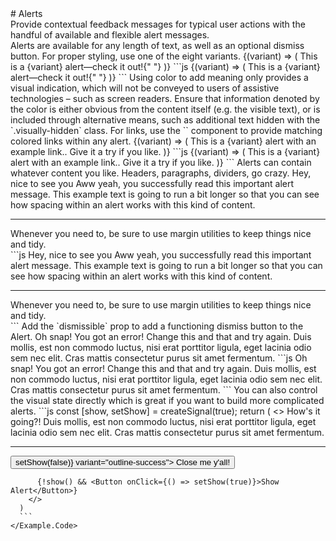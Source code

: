 

<GithubSource name="components/alerts.mdx" />
# Alerts
<div class="lead">
  Provide contextual feedback messages for typical user actions with the handful
  of available and flexible alert messages.
</div>
<div class="row gy-5 pt-3">
  <Example title="Examples">
    <Example.Intro>
      Alerts are available for any length of text, as well as an optional dismiss button. 
      For proper styling, use one of the eight variants.
    </Example.Intro>
    <Example.Preview>
      <For
        each={[
          "primary",
          "secondary",
          "success",
          "danger",
          "warning",
          "info",
          "light",
          "dark",
        ]}
      >
        {(variant) => (
          <Alert variant={variant}>
            This is a {variant} alert—check it out!{" "}
          </Alert>
        )}
      </For>
    </Example.Preview>
    <Example.Code>
      ```js
      <For
        each={[
          "primary",
          "secondary",
          "success",
          "danger",
          "warning",
          "info",
          "light",
          "dark",
        ]}
      >
        {(variant) => (
          <Alert variant={variant}>
            This is a {variant} alert—check it out!{" "}
          </Alert>
        )}
      </For>
      ```
    </Example.Code>
  </Example>

  <Alert variant="warning">
      Using color to add meaning only provides a visual indication, which will not
      be conveyed to users of assistive technologies – such as screen readers.
      Ensure that information denoted by the color is either obvious from the content
      itself (e.g. the visible text), or is included through alternative means,
      such as additional text hidden with the `.visually-hidden` class.
  </Alert>

  <Example title="Links">
    <Example.Intro>
      For links, use the `<Alert.Link>` component to provide matching
      colored links within any alert.
    </Example.Intro>
    <Example.Preview>
      <For
        each={[
          "primary",
          "secondary",
          "success",
          "danger",
          "warning",
          "info",
          "light",
          "dark",
        ]}
      >
        {(variant) => (
          <Alert variant={variant}>
            This is a {variant} alert with <Alert.Link href="#">an example link.</Alert.Link>. Give it a try if you like.
          </Alert>
        )}
      </For>
    </Example.Preview>
    <Example.Code>
      ```js
      <For
        each={[
          "primary",
          "secondary",
          "success",
          "danger",
          "warning",
          "info",
          "light",
          "dark",
        ]}
      >
        {(variant) => (
          <Alert variant={variant}>
            This is a {variant} alert with <Alert.Link href="#">an example link.</Alert.Link>. Give it a try if you like.
          </Alert>
        )}
      </For>
      ```
    </Example.Code>
  </Example>


  <Example title="Additional content">
    <Example.Intro>
      Alerts can contain whatever content you like. Headers, paragraphs, dividers, go crazy.
    </Example.Intro>
    <Example.Preview>
      <Alert variant="success">
        <Alert.Heading>Hey, nice to see you</Alert.Heading>
          Aww yeah, you successfully read this important alert message. This example
          text is going to run a bit longer so that you can see how spacing within an
          alert works with this kind of content.
        <hr />
        <div class="mb-0">
          Whenever you need to, be sure to use margin utilities to keep things nice
          and tidy.
        </div>
      </Alert>
    </Example.Preview>
    <Example.Code>
      ```js
      <Alert variant="success">
        <Alert.Heading>Hey, nice to see you</Alert.Heading>
          Aww yeah, you successfully read this important alert message. This example
          text is going to run a bit longer so that you can see how spacing within an
          alert works with this kind of content.
        <hr />
        <div class="mb-0">
          Whenever you need to, be sure to use margin utilities to keep things nice
          and tidy.
        </div>
      </Alert>
      ```
    </Example.Code>
  </Example>


  <Example title="Dismissing">
    <Example.Intro>
      Add the `dismissible` prop to add a functioning dismiss button to the Alert.
    </Example.Intro>
    <Example.Preview>
      <Alert variant="danger" dismissible>
        <Alert.Heading>Oh snap! You got an error!</Alert.Heading>
          Change this and that and try again. Duis mollis, est non commodo
          luctus, nisi erat porttitor ligula, eget lacinia odio sem nec elit.
          Cras mattis consectetur purus sit amet fermentum.
      </Alert>
    </Example.Preview>
    <Example.Code>
      ```js
      <Alert variant="danger" dismissible>
        <Alert.Heading>Oh snap! You got an error!</Alert.Heading>
          Change this and that and try again. Duis mollis, est non commodo
          luctus, nisi erat porttitor ligula, eget lacinia odio sem nec elit.
          Cras mattis consectetur purus sit amet fermentum.
      </Alert>
      ```
    </Example.Code>
  </Example>


  <Example title="Controlling visibility">
    <Example.Intro>
      You can also control the visual state directly which is great if you want to build more complicated alerts.
    </Example.Intro>
    <Example.Preview>
      <ControlledDismissAlert />
    </Example.Preview>
    <Example.Code>
      ```js
      const [show, setShow] = createSignal(true);
      return (
        <>
          <Alert show={show()} variant="success">
            <Alert.Heading>How's it going?!</Alert.Heading>
              Duis mollis, est non commodo luctus, nisi erat porttitor ligula, eget
              lacinia odio sem nec elit. Cras mattis consectetur purus sit amet
              fermentum.
            <hr />
            <div class="d-flex justify-content-end">
              <Button onClick={() => setShow(false)} variant="outline-success">
                Close me y'all!
              </Button>
            </div>
          </Alert>

          {!show() && <Button onClick={() => setShow(true)}>Show Alert</Button>}
        </>
      )
      ```
    </Example.Code>
  </Example>

  <Api />

</div>
